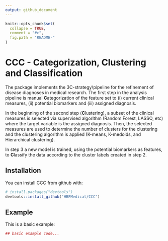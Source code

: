 ```yaml
---
output: github_document
---
```


```r
knitr::opts_chunk$set(
  collapse = TRUE,
  comment = "#>",
  fig.path = "README-"
)
```

# CCC - Categorization, Clustering and Classification

The package implements the 3C-strategy\\pipeline for the refinement of disease diagnoses in medical research. 
The first step in the analysis pipeline is manual **C**ategorization of the feature set to (i) current clinical measures, (ii) potential biomarkers and (iii) assigned diagnosis.  

In the beginning of the second step (**C**lustering), a subset of the clinical measures is selected via supervised algorithm (Random Forest, LASSO, etc) where the target variable is the assigned diagnosis. Then, the selected measures are used to determine the number of clusters for the clustering and the clustering algorithm is applied (K-means, K-medoids, and Hierarchical clustering).

In step 3 a new model is trained, using the potential biomarkers as features, to **C**lassify the data according to the cluster labels created in step 2.

## Installation

You can install CCC from github with:

```r
# install.packages("devtools")
devtools::install_github("HBPMedical/CCC")
```

## Example

This is a basic example:

```r
## basic example code...
```
